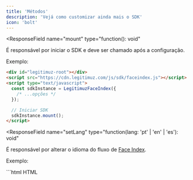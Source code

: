 ```yaml
---
title: 'Métodos'
description: 'Vejá como customizar ainda mais o SDK'
icon: 'bolt'
---
```


<ResponseField
  name="mount"
  type="function(): void"
>
  É responsável por iniciar o SDK e deve ser chamado após a configuração.

  Exemplo:

  ```html HTML
  <div id="legitimuz-root"></div>
  <script src="https://cdn.legitimuz.com/js/sdk/faceindex.js"></script>
  <script type="text/javascript">
    const sdkInstance = LegitimuzFaceIndex({
      /* ...opções */
    });

    // Iniciar SDK
    sdkInstance.mount();
  </script>
  ```
</ResponseField>

<ResponseField
  name="setLang"
  type="function(lang: 'pt' | 'en' | 'es'): void"
>
  É responsável por alterar o idioma do fluxo de [Face Index](/introduction).

  Exemplo:

  <CodeGroup>
    ```html HTML
    <div id="legitimuz-root"></div>
    <script src="https://cdn.legitimuz.com/js/sdk/faceindex.js"></script>
    <script type="text/javascript">
      const sdkInstance = LegitimuzFaceIndex({
        /* ...opções */
      });

      // Iniciar SDK
      sdkInstance.mount();

      // Alterar idioma
      sdkInstance.setLang('en');
    </script>
    ```
  </CodeGroup>
</ResponseField>

<ResponseField
  name="closeModal"
  type="function(): void"
>
  É responsável por fechar o modal de [Face Index](/introduction).

  Exemplo:

  <CodeGroup>
    ```html HTML
    <div id="legitimuz-root"></div>
    <script src="https://cdn.legitimuz.com/js/sdk/faceindex.js"></script>
    <script type="text/javascript">
      const sdkInstance = LegitimuzFaceIndex({
        /* ...opções */
      });

      // Iniciar SDK
      sdkInstance.mount();

      // Fechar modal de verficação
      sdkInstance.closeModal();
    </script>
    ```
  </CodeGroup>
</ResponseField>


<ResponseField
  name="changeFieldId"
  type="function(params: Object): void"
>
  É responsável por alterar o [id](https://developer.mozilla.org/pt-BR/docs/Web/HTML/Global_attributes/id)
  dos campos [enriquecidos](/sdk-reference/legitimuz/enrichment).

  <Expandable title="params: Object">
    <ResponseField name="fieldName"  type="string" required>
      Nome do campo

      [Clique aqui](/sdk-reference/legitimuz/fields) para ver os campos disponíveis
    </ResponseField>
    <ResponseField name="fieldId"  type="string" required>
      Novo id do campo

      Exemplo: `meu-id-customizado`
    </ResponseField>
  </Expandable>

  Exemplo:

  <CodeGroup>
    ```html HTML
    <div id="legitimuz-root"></div>
    <script src="https://cdn.legitimuz.com/js/sdk/faceindex.js"></script>
    <script type="text/javascript">
      const sdkInstance = LegitimuzFaceIndex({
        /* ...opções */
      });

      // Iniciar SDK
      sdkInstance.mount();

      // Alterar id do campo cpf
      sdkInstance.changeFieldId({
        fieldName: "cpf",
        fieldId: "meu-id-customizado",
      });
    </script>
    ```
  </CodeGroup>
</ResponseField>
